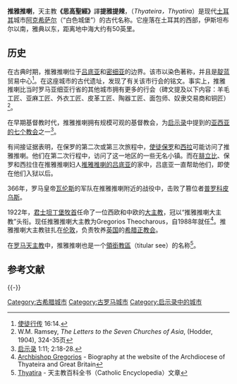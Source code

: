 {{Coord|38.9208333333|N|27.8416666667|E|source:dewiki_region:TR_type:city|format=dms|display=title}}
{{Infobox Settlement
<!--See the Table at Infobox Settlement for all fields and descriptions of usage-->
|official_name =推雅推喇 Thyatira (Θυάτειρα)
|other_name = （[[阿克希萨尔|阿克希萨尔]]）
|native_name = 
<!-- images and maps ----------->
|image_skyline = CNM21-Pauls3rdJourney.gif
|imagesize = 280px
|image_caption = 保罗的第三次行程
{{Location map
 |Turkey
 |label='''推雅推喇'''
 |label_size=100
 |lat=38.92
 |long=27.836111
 |marksize=9
 |position=right
 |width=300
 |float=right
 |caption='''推雅推喇（[[阿克希萨尔|阿克希萨尔]]）'''
 }}
}}

'''推雅推喇'''，天主教'''《思高聖經》'''譯'''提雅提辣'''，（''Thyateira，Thyatira''）是现代[[土耳其|土耳其]]城市[[阿克希萨尔|阿克希萨尔]]（“白色城堡”）的古代名称。它座落在土耳其的西部，伊斯坦布尔以南，雅典以东，距离地中海大约有50英里。

==历史==
在古典时期，推雅推喇位于[[吕底亚|吕底亚]]和[[密细亚|密细亚]]的边界。该市以染色著称，并且是[[靛蓝|靛蓝]]贸易中心<ref>[[使徒行传|使徒行传]] 16:14.</ref>。在这座城市的古代遗址，发现了有关该市行会的铭文。事实上，推雅推喇比当时罗马亚细亚行省的其他城市拥有更多的行会（碑文提及以下内容：羊毛工匠、亚麻工匠、外衣工匠、皮革工匠、陶器工匠、面包师、奴隶交易商和铜匠）<ref>W.M. Ramsey, ''The Letters to the Seven Churches of Asia'', (Hodder, 1904), 324-35页</ref>。

在早期基督教时代，推雅推喇拥有规模可观的基督教会，为[[启示录|启示录]]中提到的[[亚西亚的七个教会|亚西亚的七个教会]]之一<ref>[[启示录|启示录]] 1:11; 2:18-28.</ref>。

有间接证据表明，在保罗的第二次或第三次旅程中，[[使徒保罗|使徒保罗]]和[[西拉|西拉]]可能访问了推雅推喇。他们在第二次行程中，访问了这一地区的一些无名小镇。而在[[腓立比|腓立比]]、保罗和西拉住在推雅推喇妇人[[推雅推喇的吕底亚|推雅推喇的吕底亚]]的家中，吕底亚一直帮助他们，即使在他们入狱以后。  

366年，罗马皇帝[[瓦伦斯|瓦伦斯]]的军队在推雅推喇附近的战役中，击败了篡位者[[普罗科皮乌斯|普罗科皮乌斯]]。

1922年，[[君士坦丁堡牧首|君士坦丁堡牧首]]任命了一位西欧和中欧的[[大主教|大主教]]，冠以“推雅推喇大主教”头衔。现任推雅推喇大主教为Gregorios Theocharous，自1988年就任<ref>[http://www.thyateira.org.uk/index.php?option=com_content&task=view&id=14&Itemid=29 Archbishop Gregorios] {{Wayback|url=http://www.thyateira.org.uk/index.php?option=com_content&task=view&id=14&Itemid=29 |date=20170626005215 }} - Biography at the website of the Archdiocese of Thyateira and Great Britain</ref>。推雅推喇大主教驻扎在[[伦敦|伦敦]]，负责牧养[[英国|英国]]的[[希腊正教会|希腊正教会]]。 

在[[罗马天主教|罗马天主教]]中，推雅推喇也是一个[[領銜主教|領銜教區]]（titular see）的名称<ref>[http://www.newadvent.org/cathen/14713c.htm Thyatira] {{Wayback|url=http://www.newadvent.org/cathen/14713c.htm |date=20210210225126 }} - 天主教百科全书（Catholic Encyclopedia）文章</ref>。

== 参考文献 ==
{{Reflist|30em}}

{{-}}
{{亚西亚的七个教会}}

[[Category:古希腊城市|Category:古希腊城市]]
[[Category:古罗马城市|Category:古罗马城市]]
[[Category:启示录中的城市|Category:启示录中的城市]]